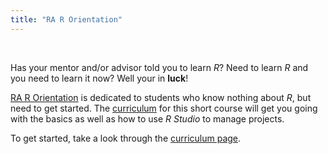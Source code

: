 ```yaml
---
title: "RA R Orientation"
---
```


<br>

Has your mentor and/or advisor told you to learn *R*? Need to learn *R* and you need to learn it now? Well your in **luck**! 

[RA R Orientation](https://jacobtnyoung.github.io/RA-R-Orientation/) is dedicated to students who know nothing about *R*, but need to get started. The [curriculum](https://jacobtnyoung.github.io/RA-R-Orientation/curriculum) for this short course will get you going with the basics as well as how to use *R Studio* to manage projects.

To get started, take a look through the [curriculum page](https://jacobtnyoung.github.io/RA-R-Orientation/curriculum).

<br>